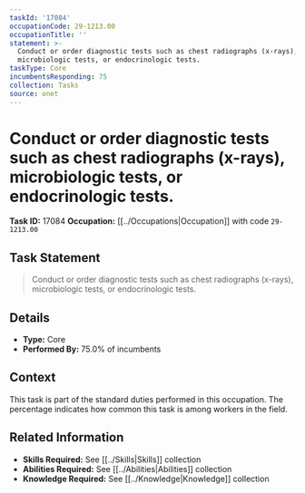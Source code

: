 ```yaml
---
taskId: '17084'
occupationCode: 29-1213.00
occupationTitle: ''
statement: >-
  Conduct or order diagnostic tests such as chest radiographs (x-rays),
  microbiologic tests, or endocrinologic tests.
taskType: Core
incumbentsResponding: 75
collection: Tasks
source: onet
---
```

# Conduct or order diagnostic tests such as chest radiographs (x-rays), microbiologic tests, or endocrinologic tests.

**Task ID:** 17084
**Occupation:** [[../Occupations|Occupation]] with code `29-1213.00`

## Task Statement

> Conduct or order diagnostic tests such as chest radiographs (x-rays), microbiologic tests, or endocrinologic tests.

## Details

- **Type:** Core
- **Performed By:** 75.0% of incumbents

## Context

This task is part of the standard duties performed in this occupation. The percentage indicates how common this task is among workers in the field.

## Related Information

- **Skills Required:** See [[../Skills|Skills]] collection
- **Abilities Required:** See [[../Abilities|Abilities]] collection
- **Knowledge Required:** See [[../Knowledge|Knowledge]] collection
